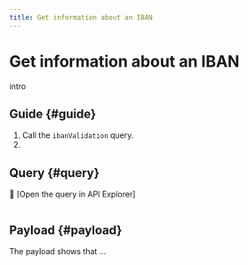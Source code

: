 ```yaml
---
title: Get information about an IBAN
---
```


# Get information about an IBAN

intro

## Guide {#guide}

1. Call the `ibanValidation` query.
1. 

## Query {#query}

🔎 [Open the query in API Explorer]

```graphql {3} showLineNumbers

```

## Payload {#payload}

The payload shows that ...

```json {7} showLineNumbers

```